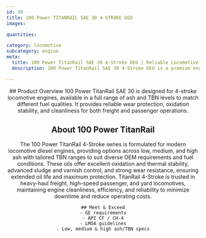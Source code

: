 ```yaml
---
id: 39
title: 100 Power TITANRAIL SAE 30 4-STROKE DEO
images:

quantities:

category: locomotive
subcategory: engine
meta:
  title: 100 Power TitanRail SAE 30 4-Stroke DEO | Reliable Locomotive Engine Oil
  description: 100 Power TitanRail SAE 30 4-Stroke DEO is a premium engine oil engineered for 4-stroke locomotive engines. Formulated with multiple ash and TBN levels to suit different fuel qualities, it ensures reliable wear protection, excellent oxidation stability, and superior engine cleanliness. Meets GE requirements, API CF / CH-4, and LMOA guidelines.

---
```


<Header>
    ## Product Overview
  100 Power TitanRail SAE 30 is designed for 4-stroke locomotive
engines, available in a full range of ash and TBN levels to match
different fuel qualities. It provides reliable wear protection,
oxidation stability, and cleanliness for both freight and passenger
operations.

## About 100 Power TitanRail
The 100 Power TitanRail 4-Stroke series is formulated for modern locomotive diesel engines,
providing options across low, medium, and high ash with tailored TBN ranges to suit diverse OEM
requirements and fuel conditions. These oils offer excellent oxidation and thermal stability,
advanced sludge and varnish control, and strong wear resistance, ensuring extended oil life and
maximum protection. TitanRail 4-Stroke is trusted in heavy-haul freight, high-speed passenger,
and yard locomotives, maintaining engine cleanliness, efficiency, and reliability to minimize
downtime and reduce operating costs.



    ## Meet & Exceed
    - GE requirements
    - API CF / CH-4
    - LMOA guidelines
    - Low, medium & high ash/TBN specs

</Header>
